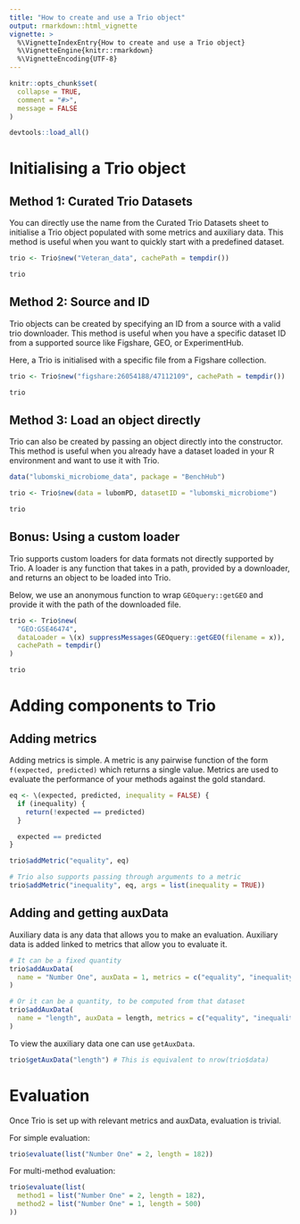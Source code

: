 ```yaml
---
title: "How to create and use a Trio object"
output: rmarkdown::html_vignette
vignette: >
  %\VignetteIndexEntry{How to create and use a Trio object}
  %\VignetteEngine{knitr::rmarkdown}
  %\VignetteEncoding{UTF-8}
---
```


```r
knitr::opts_chunk$set(
  collapse = TRUE,
  comment = "#>",
  message = FALSE
)
```

```r
devtools::load_all()
```

# Initialising a Trio object

## Method 1: Curated Trio Datasets

You can directly use the name from the Curated Trio Datasets sheet to initialise a Trio object populated with some metrics and auxiliary data. This method is useful when you want to quickly start with a predefined dataset.

```r
trio <- Trio$new("Veteran_data", cachePath = tempdir())

trio
```

## Method 2: Source and ID

Trio objects can be created by specifying an ID from a source with a valid trio downloader. This method is useful when you have a specific dataset ID from a supported source like Figshare, GEO, or ExperimentHub.

Here, a Trio is initialised with a specific file from a Figshare collection.

```r
trio <- Trio$new("figshare:26054188/47112109", cachePath = tempdir())

trio
```

## Method 3: Load an object directly

Trio can also be created by passing an object directly into the constructor. This method is useful when you already have a dataset loaded in your R environment and want to use it with Trio.

```r
data("lubomski_microbiome_data", package = "BenchHub")

trio <- Trio$new(data = lubomPD, datasetID = "lubomski_microbiome")

trio
```

## Bonus: Using a custom loader

Trio supports custom loaders for data formats not directly supported by Trio. A loader is any function that takes in a path, provided by a downloader, and returns an object to be loaded into Trio.

Below, we use an anonymous function to wrap `GEOquery::getGEO` and provide it with the path of the downloaded file.

```r
trio <- Trio$new(
  "GEO:GSE46474",
  dataLoader = \(x) suppressMessages(GEOquery::getGEO(filename = x)),
  cachePath = tempdir()
)

trio
```


# Adding components to Trio

## Adding metrics

Adding metrics is simple. A metric is any pairwise function of the form `f(expected, predicted)` which returns a single value. Metrics are used to evaluate the performance of your methods against the gold standard.

```r
eq <- \(expected, predicted, inequality = FALSE) {
  if (inequality) {
    return(!expected == predicted)
  }

  expected == predicted
}

trio$addMetric("equality", eq)

# Trio also supports passing through arguments to a metric
trio$addMetric("inequality", eq, args = list(inequality = TRUE))
```

## Adding and getting auxData

Auxiliary data is any data that allows you to make an evaluation. Auxiliary data is added linked to metrics that allow you to evaluate it.

```r
# It can be a fixed quantity
trio$addAuxData(
  name = "Number One", auxData = 1, metrics = c("equality", "inequality")
)

# Or it can be a quantity, to be computed from that dataset
trio$addAuxData(
  name = "length", auxData = length, metrics = c("equality", "inequality")
)
```

To view the auxiliary data one can use `getAuxData`.

```r
trio$getAuxData("length") # This is equivalent to nrow(trio$data)
```


# Evaluation

Once Trio is set up with relevant metrics and auxData, evaluation is trivial.

For simple evaluation:
```r
trio$evaluate(list("Number One" = 2, length = 182))
```

For multi-method evaluation:
```r
trio$evaluate(list(
  method1 = list("Number One" = 2, length = 182),
  method2 = list("Number One" = 1, length = 500)
))
```
